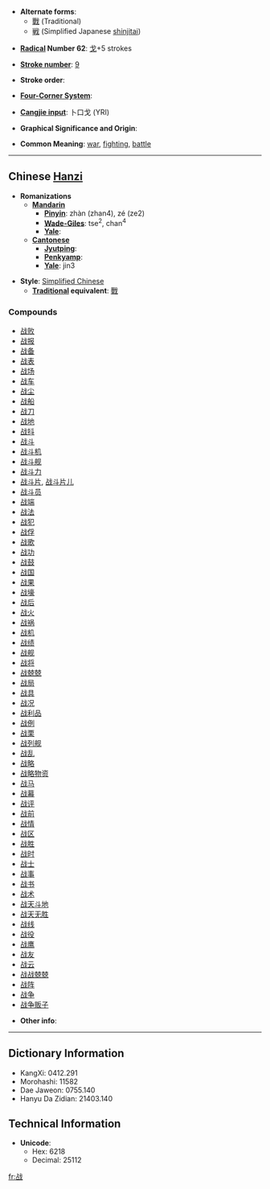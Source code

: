 * '''Alternate forms''':
**[[戰]] (Traditional)
**[[戦]] (Simplified Japanese [[shinjitai]])

* '''[[Wiktionary:Chinese radical index| Radical]] Number 62''': [[Wiktionary:Chinese radical index 戈|戈]]+5 strokes

* '''[[Wiktionary:Chinese total strokes index|Stroke number]]''': [[Wiktionary:Chinese total strokes index 9|9]]

* '''Stroke order''': 

* '''[[Wiktionary:Chinese four corner index|Four-Corner System]]''': 

* '''[[Wiktionary:Chinese Cangjie index|Cangjie input]]''': 卜口戈 (YRI)

* '''Graphical Significance and Origin''': 

* '''Common Meaning''': [[war]], [[fight]]ing, [[battle]]

----

== Chinese [[Hanzi]] ==

* '''Romanizations'''
** '''[[Mandarin]]'''
*** '''[[Pinyin]]''': zhàn (zhan4), zé (ze2)
*** '''[[Wade-Giles]]''': tse<sup>2</sup>, chan<sup>4</sup>
*** '''[[Yale]]''': 
** '''[[Cantonese]]'''
*** '''[[Jyutping]]''':
*** '''[[Penkyamp]]''': 
*** '''[[Yale]]''': jin3

* '''Style''': [[Simplified Chinese]] 
** '''[[Traditional Chinese|Traditional]] equivalent''': [[戰]]

===Compounds===
*[[战败]]
*[[战报]]
*[[战备]]
*[[战表]]
*[[战场]]
*[[战车]]
*[[战尘]]
*[[战船]]
*[[战刀]]
*[[战地]]
*[[战抖]]
*[[战斗]]
*[[战斗机]]
*[[战斗舰]]
*[[战斗力]]
*[[战斗片]], [[战斗片儿]]
*[[战斗员]]
*[[战端]]
*[[战法]]
*[[战犯]]
*[[战俘]]
*[[战歌]]
*[[战功]]
*[[战鼓]]
*[[战国]]
*[[战果]]
*[[战壕]]
*[[战后]]
*[[战火]]
*[[战祸]]
*[[战机]]
*[[战绩]]
*[[战舰]]
*[[战将]]
*[[战兢兢]]
*[[战局]]
*[[战具]]
*[[战况]]
*[[战利品]]
*[[战例]]
*[[战栗]]
*[[战列舰]]
*[[战乱]]
*[[战略]]
*[[战略物资]]
*[[战马]]
*[[战幕]]
*[[战评]]
*[[战前]]
*[[战情]]
*[[战区]]
*[[战胜]]
*[[战时]]
*[[战士]]
*[[战事]]
*[[战书]]
*[[战术]]
*[[战天斗地]]
*[[战天无胜]]
*[[战线]]
*[[战役]]
*[[战鹰]]
*[[战友]]
*[[战云]]
*[[战战兢兢]]
*[[战阵]]
*[[战争]]
*[[战争贩子]]

* '''Other info''': 

----

== Dictionary Information ==

* KangXi: 0412.291
* Morohashi: 11582
* Dae Jaweon: 0755.140
* Hanyu Da Zidian: 21403.140

== Technical Information ==

* '''Unicode''':
** Hex: 6218
** Decimal: 25112

[[fr:战]]